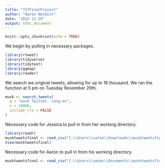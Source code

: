 ```yaml
---
title: "727FinalProject"
author: "Aaron Nesbitt"
date: '2022-11-29'
output: html_document
---
```

```r
knitr::opts_chunk$set(echo = TRUE)
```

We begin by pulling in necessary packages.
```r
library(rtweet)
library(tidyverse)
library(tidytext)
library(ggmap)
library(reader)
```

We search we original tweets, allowing for up to 18 thousand. We ran the function at 5 pm on Tuesday November 29th. 
```r
musk <- search_tweets(
  q = "musk Twitter, lang:en",
  n = 18000,
  include_rts = FALSE
)
```

Necessary code for Jessica to pull in from her working directory.
```r
library(readr)
musktweetsfinal <- read_csv("C:\\Users\\valen\\Downloads\\musktweetsfinal.csv")
View(musktweetsfinal)
```

Necessary code for Aaron to pull in from his working directory.
```r
musktweetsfinal <- read_csv("C:\\Users\\aanes\\Documents\\musktweetsfinal.csv")
```

